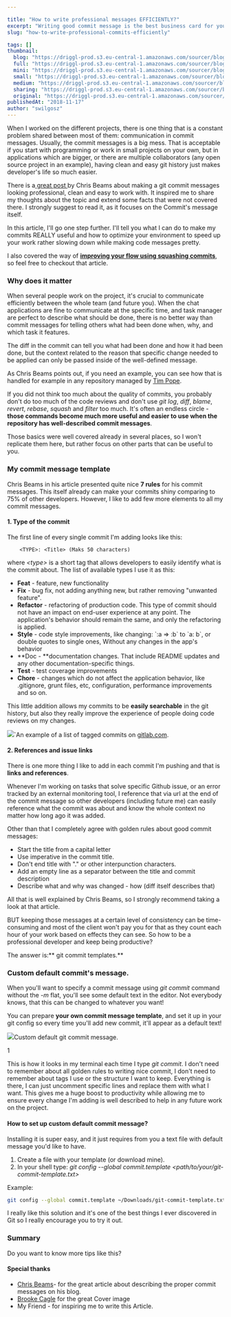 ```yaml
---

title: "How to write professional messages EFFICIENTLY?"
excerpt: "Writing good commit message is the best business card for you as developer. But how to do it efficiently? Do you know?"
slug: "how-to-write-professional-commits-efficiently"

tags: []
thumbnail:
  blog: "https://driggl-prod.s3.eu-central-1.amazonaws.com/sourcer/blogs/99a95609-d8fd-4a84-994c-2386fd1c15de/articles/18f3a1fb-2c8a-4083-a824-96e51b99520a/cover/blog.jpeg"
  full: "https://driggl-prod.s3.eu-central-1.amazonaws.com/sourcer/blogs/99a95609-d8fd-4a84-994c-2386fd1c15de/articles/18f3a1fb-2c8a-4083-a824-96e51b99520a/cover/full.jpeg"
  mini: "https://driggl-prod.s3.eu-central-1.amazonaws.com/sourcer/blogs/99a95609-d8fd-4a84-994c-2386fd1c15de/articles/18f3a1fb-2c8a-4083-a824-96e51b99520a/cover/mini.jpeg"
  small: "https://driggl-prod.s3.eu-central-1.amazonaws.com/sourcer/blogs/99a95609-d8fd-4a84-994c-2386fd1c15de/articles/18f3a1fb-2c8a-4083-a824-96e51b99520a/cover/small.jpeg"
  medium: "https://driggl-prod.s3.eu-central-1.amazonaws.com/sourcer/blogs/99a95609-d8fd-4a84-994c-2386fd1c15de/articles/18f3a1fb-2c8a-4083-a824-96e51b99520a/cover/medium.jpeg"
  sharing: "https://driggl-prod.s3.eu-central-1.amazonaws.com/sourcer/blogs/99a95609-d8fd-4a84-994c-2386fd1c15de/articles/18f3a1fb-2c8a-4083-a824-96e51b99520a/cover/sharing.jpeg"
  original: "https://driggl-prod.s3.eu-central-1.amazonaws.com/sourcer/blogs/99a95609-d8fd-4a84-994c-2386fd1c15de/articles/18f3a1fb-2c8a-4083-a824-96e51b99520a/cover/original.jpeg"
publishedAt: "2018-11-17"
author: "swilgosz"
---
```


When I worked on the different projects, there is one thing that is a constant problem shared between most of them: communication in commit messages. Usually, the commit messages is a big mess. That is acceptable if you start with programming or work in small projects on your own, but in applications which are bigger, or there are multiple collaborators (any open source project in an example), having clean and easy git history just makes developer's life so much easier.

There is a[ great post ](https://chris.beams.io/posts/git-commit/)by Chris Beams about making a git commit messages looking professional, clean and easy to work with. It inspired me to share my thoughts about the topic and extend some facts that were not covered there. I strongly suggest to read it, as it focuses on the Commit's message itself.

In this article, I'll go one step further. I'll tell you what I can do to make my commits REALLY useful and how to optimize your environment to speed up your work rather slowing down while making code messages pretty.

I also covered the way of [**improving your flow using squashing commits**](https://driggl.com/blog/a/how-squashing-commits-can-improve-your-git-workflow), so feel free to checkout that article.

### Why does it matter

When several people work on the project, it's crucial to communicate efficiently between the whole team (and future you). When the chat applications are fine to communicate at the specific time, and task manager are perfect to describe what should be done, there is no better way than commit messages for telling others what had been done when, why, and which task it features.

The diff in the commit can tell you what had been done and how it had been done, but the context related to the reason that specific change needed to be applied can only be passed inside of the well-defined message.

As Chris Beams points out, if you need an example, you can see how that is handled for example in any repository managed by [Tim Pope](https://github.com/tpope).

If you did not think too much about the quality of commits, you probably don't do too much of the code reviews and don't use _git log_, _diff_, _blame_, _revert_, _rebase_, _squash_ and _filter_ too much. It's often an endless circle - **those commands become much more useful and easier to use when the repository has well-described commit messages**.

Those basics were well covered already in several places, so I won't replicate them here, but rather focus on other parts that can be useful to you.

### My commit message template

Chris Beams in his article presented quite nice **7 rules** for his commit messages. This itself already can make your commits shiny comparing to 75% of other developers. However, I like to add few more elements to all my commit messages.

#### 1. Type of the commit

The first line of every single commit I'm adding looks like this:

```
    <TYPE>: <Title> (Maks 50 characters)
```

where _\<type>_ is a short tag that allows developers to easily identify what is the commit about. The list of available types I use it as this:

- **Feat** - feature, new functionality
- **Fix** - bug fix, not adding anything new, but rather removing "unwanted feature".
- **Refactor** - refactoring of production code. This type of commit should not have an impact on end-user experience at any point. The application's behavior should remain the same, and only the refactoring is applied.
- **Style** - code style improvements, like changing: \`:a => :b\` to \`a: b\`, or double quotes to single ones, Without any changes in the app's behavior
- **Doc - **documentation changes. That include README updates and any other documentation-specific things.
- **Test** - test coverage improvements
- **Chore** - changes which do not affect the application behavior, like .gitignore, grunt files, etc, configuration, performance improvements and so on.

This little addition allows my commits to be **easily searchable** in the git history, but also they really improve the experience of people doing code reviews on my changes.

![](https://driggl-prod.s3.amazonaws.com/media/project/e4bd6bca-6540-45d5-a89f-43f2dfd43f81/media_upload/db6ae16c-fd16-4e41-8d3f-90865795a090/media_file/blog_nice-commit-titles.png)\`An example of a list of tagged commits on [gitlab.com](//gitlab.com).

#### 2. References and issue links

There is one more thing I like to add in each commit I'm pushing and that is **links and references**.

Whenever I'm working on tasks that solve specific Github issue, or an error tracked by an external monitoring tool, I reference that via url at the end of the commit message so other developers (including future me) can easily reference what the commit was about and know the whole context no matter how long ago it was added.

Other than that I completely agree with golden rules about good commit messages:

- Start the title from a capital letter
- Use imperative in the commit title.
- Don't end title with "." or other interpunction characters.
- Add an empty line as a separator between the title and commit description
- Describe what and why was changed - how (diff itself describes that)

All that is well explained by Chris Beams, so I strongly recommend taking a look at that article.

BUT keeping those messages at a certain level of consistency can be time-consuming and most of the client won't pay you for that as they count each hour of your work based on effects they can see. So how to be a professional developer and keep being productive?

The answer is:** git commit templates.**

### Custom default commit's message.

When you'll want to specify a commit message using _git commit_ command without the _-m_ flat, you'll see some default text in the editor. Not everybody knows, that this can be changed to whatever you want!

You can prepare **your own commit message template**, and set it up in your git config so every time you'll add new commit, it'll appear as a default text!

![](https://driggl-prod.s3.amazonaws.com/media/project/e4bd6bca-6540-45d5-a89f-43f2dfd43f81/media_upload/b28edf0b-4d7f-4144-8f0d-fcd83dbf8985/media_file/blog_default-custom-commit-template.png)Custom default git commit message.

1

This is how it looks in my terminal each time I type _git commit_. I don't need to remember about all golden rules to writing nice commit, I don't need to remember about tags I use or the structure I want to keep. Everything is there, I can just uncomment specific lines and replace them with what I want. This gives me a huge boost to productivity while allowing me to ensure every change I'm adding is well described to help in any future work on the project.

#### How to set up custom default commit message?

Installing it is super easy, and it just requires from you a text file with default message you'd like to have.

1.  Create a file with your template (or download mine).
2.  In your shell type: _git config --global commit.template \<path/to/your/git-commit-template.txt>_

Example:

```bash
git config --global commit.template ~/Downloads/git-commit-template.txt_
```

I really like this solution and it's one of the best things I ever discovered in Git so I really encourage you to try it out.

### Summary

Do you want to know more tips like this?

#### Special thanks

- [Chris Beams](https://chris.beams.io/)- for the great article about describing the proper commit messages on his blog.
- [Brooke Cagle](https://unsplash.com/@brookecagle) for the great Cover image
- My Friend - for inspiring me to write this Article.
